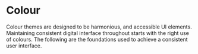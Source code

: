 

<Meta title="Foundation/Colour/Overview" />

# Colour

Colour themes are designed to be harmonious, and accessible UI elements. Maintaining consistent digital interface throughout starts with the right use of colours. The following are the foundations used to achieve a consistent user interface.

<div className="color-block-wrapper">
  <ColourBlock id="grey-1" color="#000000" name="Pitch black" />
  <ColourBlock id="grey-2" color="#171616" name="Charcoal grey" />
  <ColourBlock id="grey-3" color="#252525" name="Shadow grey" />
  <ColourBlock id="grey-4" color="#171616" name="Ash grey" />
  <ColourBlock id="grey-5" color="#ffffff" name="Pure white" border="#000000" />
</div>

<div className="color-block-wrapper">
  <ColourBlock id="green-1" color="#539877" name="Fern green" />
  <ColourBlock id="green-2" color="#68F8B4" name="Seafoam green #1" />
  <ColourBlock id="green-3" color="#73F9BC" name="Seafoam green #2" />
  <ColourBlock id="green-4" color="#7BF9C0" name="Seafoam green #3" />
  <ColourBlock id="green-5" color="#BFFFE1" name="Light green" />
</div>
